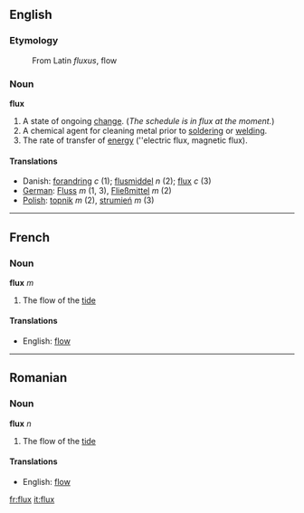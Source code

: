 ==English==
===Etymology===
: From Latin ''fluxus'', flow

===Noun===
'''flux'''

# A state of ongoing [[change]]. (''The schedule is in flux at the moment.'')
# A chemical agent for cleaning metal prior to [[solder]]ing or [[weld]]ing.
# The rate of transfer of [[energy]] (''electric flux, magnetic flux).

====Translations====
*Danish: [[forandring]] ''c'' (1); [[flusmiddel]] ''n'' (2); [[flux]] ''c'' (3)
*[[German]]: [[Fluss]] ''m'' (1, 3), [[Fließmittel]] ''m'' (2)
*[[Polish]]: [[topnik]] ''m'' (2), [[strumień]] ''m'' (3)

----
==French==
===Noun===
'''flux''' ''m''

# The flow of the [[tide]]

====Translations====
*English: [[flow]]

----
==Romanian==
===Noun===
'''flux''' ''n''

# The flow of the [[tide]]

====Translations====
*English: [[flow]]

[[fr:flux]]
[[it:flux]]